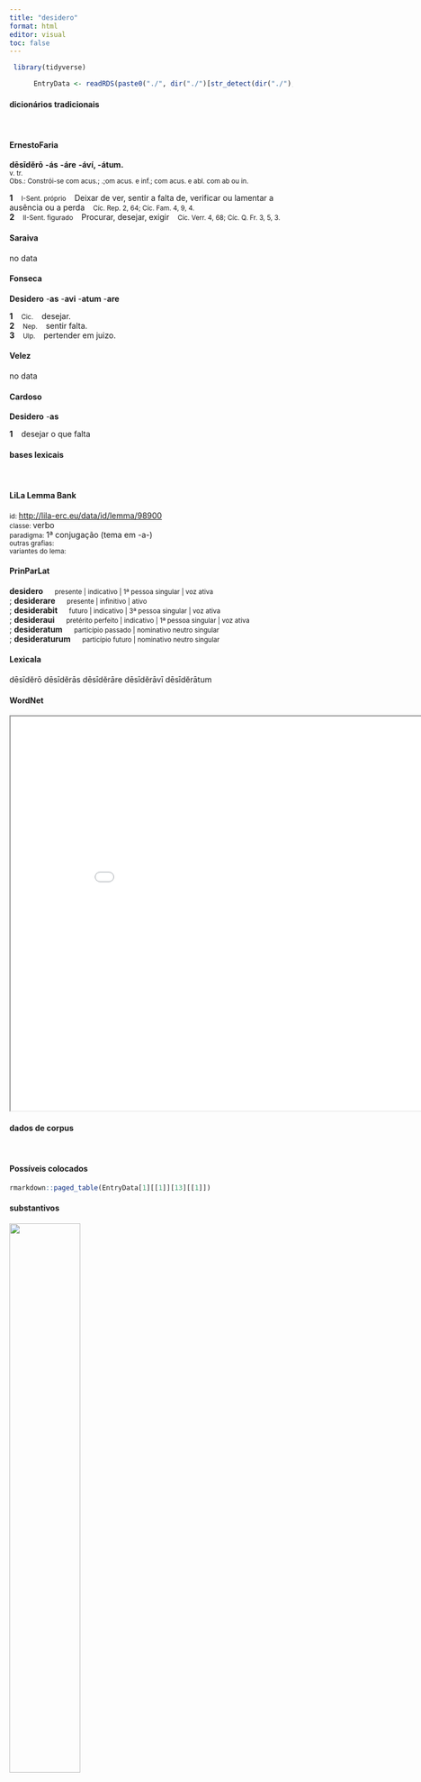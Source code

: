 ```yaml
---
title: "desidero"
format: html
editor: visual
toc: false
---
```



```r
 library(tidyverse) 

      EntryData <- readRDS(paste0("./", dir("./")[str_detect(dir("./"), "_xx100-101-115-105-100-101-114-111xx_.rds")]))

```


#### dicionários tradicionais

&emsp;




::: panel-tabset

#### ErnestoFaria

<b>dēsīdĕrō</b> <b>-ás</b> <b>-áre</b> <b>-áví, -átum.</b> <br> <small>v. tr.</small> <br> <small>Obs.: Constrói-se com acus.; .;om acus. e inf.; com acus. e abl. com ab ou in.</small>   <p> <b>1</b> &ensp; <small>I-Sent. próprio</small> &ensp; Deixar de ver, sentir a falta de, verificar ou lamentar a ausência ou a perda &ensp; <small>Cíc. Rep. 2, 64; Cíc. Fam. 4, 9, 4.</small> <br> <b>2</b> &ensp; <small>II-Sent. figurado</small> &ensp; Procurar, desejar, exigir &ensp; <small>Cíc. Verr. 4, 68; Cíc. Q. Fr. 3, 5, 3.</small> </p>




#### Saraiva

no data




#### Fonseca

<b>Desidero</b> -<b>as</b> -<b>avi</b> -<b>atum</b> -<b>are</b>   <p> <b>1</b> &ensp; <small>Cic.</small> &ensp; desejar. <br> <b>2</b> &ensp; <small>Nep.</small> &ensp; sentir falta. <br> <b>3</b> &ensp; <small>Ulp.</small> &ensp; pertender em juizo. </p>




#### Velez

no data




#### Cardoso

<b>Desidero</b> -<b>as</b>   <p> <b>1</b> &ensp; desejar o que falta </p>


:::



#### bases lexicais

&emsp;






::: panel-tabset

#### LiLa Lemma Bank

<small> id: </small> <a href=' http://lila-erc.eu/data/id/lemma/98900 ' target="_blank"> http://lila-erc.eu/data/id/lemma/98900 </a> <br>
<small> classe: </small> verbo    <br>
<small> paradigma: </small> 1ª conjugação (tema em -a-) <br>
<small> outras grafias: </small>  <br>
<small> variantes do lema: </small>  <br>





#### PrinParLat

<b> desidero </b>&emsp;<small> presente | indicativo | 1ª pessoa singular | voz ativa </small><br>
; <b> desiderare </b>&emsp;<small> presente | infinitivo | ativo </small><br>
; <b> desiderabit </b>&emsp;<small> futuro | indicativo | 3ª pessoa singular | voz ativa </small><br>
; <b> desideraui </b>&emsp;<small> pretérito perfeito | indicativo | 1ª pessoa singular | voz ativa </small><br>
; <b> desideratum </b>&emsp;<small> particípio passado | nominativo neutro singular </small><br>
; <b> desideraturum </b>&emsp;<small> particípio futuro | nominativo neutro singular </small><br>





#### Lexicala

dēsīdĕrō 
 dēsīdĕrās 
 dēsīdĕrāre 
 dēsīdĕrāvī 
 dēsīdĕrātum




#### WordNet

<iframe width='900' height='700' src='Media/Tree__xx100-101-115-105-100-101-114-111xx__sem_type_lexemes_pt.html'>

</iframe>


:::



#### dados de corpus

&emsp;




::: panel-tabset

#### Possíveis colocados

```r

rmarkdown::paged_table(EntryData[1][[1]][13][[1]])

```


#### substantivos

![](./Media/wordcloud__xx100-101-115-105-100-101-114-111xx__BY_collocate_scoreSUBST.webp){width=50% fig-alt='This chart plots collocate by scoreSUBST, for the headword desidero here are all the values plotted: collocate: praetura; scoreSUBST: 2. collocate: natura; scoreSUBST: 2. collocate: tamen; scoreSUBST: 0. collocate: non; scoreSUBST: 0'}




#### adjetivos

![](./Media/wordcloud__xx100-101-115-105-100-101-114-111xx__BY_collocate_scoreADJ.webp){width=50% fig-alt='This chart plots collocate by scoreADJ, for the headword desidero here are all the values plotted: collocate: praetura; scoreADJ: 0. collocate: natura; scoreADJ: 0. collocate: tamen; scoreADJ: 0. collocate: non; scoreADJ: 0'}




#### verbos

![](./Media/wordcloud__xx100-101-115-105-100-101-114-111xx__BY_collocate_scoreVERBO.webp){width=50% fig-alt='This chart plots collocate by scoreVERBO, for the headword desidero here are all the values plotted: collocate: praetura; scoreVERBO: 0. collocate: natura; scoreVERBO: 0. collocate: tamen; scoreVERBO: 0. collocate: non; scoreVERBO: 0'}




#### advérbios

![](./Media/wordcloud__xx100-101-115-105-100-101-114-111xx__BY_collocate_scoreADV.webp){width=50% fig-alt='This chart plots collocate by scoreADV, for the headword desidero here are all the values plotted: collocate: praetura; scoreADV: 0. collocate: natura; scoreADV: 0. collocate: tamen; scoreADV: 2. collocate: non; scoreADV: 2'}




#### preposições e conjunções

![](./Media/wordcloud__xx100-101-115-105-100-101-114-111xx__BY_collocate_scoreFUNC.webp){width=50% fig-alt='This chart plots collocate by scoreFUNC, for the headword desidero here are all the values plotted: collocate: praetura; scoreFUNC: 0. collocate: natura; scoreFUNC: 0. collocate: tamen; scoreFUNC: 0. collocate: non; scoreFUNC: 0'}


:::



::: panel-tabset

#### ExemplosTraduzidos

<p> denique haec non <b>desidero</b> <br> <small> Cic.Att.5.15.1 <br> Enfim, não é disso que eu sinto falta. <small> [JDD] </small> </small> </p>
; <p> nihil praeter cibum natura <b>desiderat</b> <br> <small> Sen.Ep.119.13 <br> A natureza não deseja nada além da comida. <small> [JDD] </small> </small> </p>
; <p> una sola sententia praesidium non <b>desideravit</b> <br> <small> Cic.Att.1.16.5 <br> Um único parecer não aprovou a escolta. <small> [JDD] </small> </small> </p>
; <p> quam tibi etiam si non <b>desideras</b> tamen mittam cito <br> <small> Cic.Att.4.2.2 <br> a ti, mesmo que não desejes, mesmo assim vou enviá-lo logo. <small> [JDD] </small> </small> </p>
; <p> nam et L. Luculli exercitus qui ad triumphum conuenerat idem comitiis L. Murenae praesto fuit et munus amplissimum quod petitio praeturae <b>desiderarat</b> praetura restituit <br> <small> Cic.Mur.37 <br> Pois tanto o exército de Lúcio Luculo, que tinha se reunido para celebrar o triunfo, esteve ele mesmo à disposição de Lúcio Murena nos comícios, como os magníficos jogos que sua candidatura à pretura tinha deixado em falta, sua pretura restituiu. <small> [JDD] </small> </small> </p>





#### Frequência por autor

![](./Media/barchart__xx100-101-115-105-100-101-114-111xx__lemma_BY_author_Frequencies.webp){width=50% fig-alt='This charts plots the frequency of lemma by author_Frequencies. The Tacitus subcorpus registers the highest normalized frequency, with the value of 6.87 and an absolute frequency of 2. The Seneca subcorpus follows, with a normalized frequency of 4.67 and an absolute frequency of 25. the subcorpus with the least normalized frequency is Horatius with the normalized value of 0 and an absolute freqeuncy of 0. here are all the values: subcorpus: Caesar ; normalized frequency: 1 ; absolute frequency: 0.377672029609487. subcorpus: Cicero ; normalized frequency: 63 ; absolute frequency: 3.92464678178964. subcorpus: Horatius ; normalized frequency: 0 ; absolute frequency: 0. subcorpus: Ovidius ; normalized frequency: 0 ; absolute frequency: 0. subcorpus: Phaedrus ; normalized frequency: 2 ; absolute frequency: 3.0362835888872. subcorpus: Sallustius ; normalized frequency: 0 ; absolute frequency: 0. subcorpus: Seneca ; normalized frequency: 25 ; absolute frequency: 4.66583303783057. subcorpus: Suetonius ; normalized frequency: 0 ; absolute frequency: 0. subcorpus: Tacitus ; normalized frequency: 2 ; absolute frequency: 6.86577411603158. subcorpus: Vergilius ; normalized frequency: 0 ; absolute frequency: 0. subcorpus: Hieronymus ; normalized frequency: 0 ; absolute frequency: 0'}




#### Frequência por gênero

![](./Media/barchart__xx100-101-115-105-100-101-114-111xx__lemma_BY_genre_Frequencies.webp){width=50% fig-alt='This charts plots the frequency of lemma by genre_Frequencies. The Prosa.filosófica subcorpus registers the highest normalized frequency, with the value of 6.75 and an absolute frequency of 41. The Prosa.oratória subcorpus follows, with a normalized frequency of 2.69 and an absolute frequency of 28. the subcorpus with the least normalized frequency is Poesia.lírica with the normalized value of 0 and an absolute freqeuncy of 0. here are all the values: subcorpus: Prosa.histórica ; normalized frequency: 3 ; absolute frequency: 0.730300153363032. subcorpus: Prosa.filosófica ; normalized frequency: 41 ; absolute frequency: 6.75441920231957. subcorpus: Prosa.oratória ; normalized frequency: 28 ; absolute frequency: 2.6883527118758. subcorpus: Prosa.epistolográfica ; normalized frequency: 19 ; absolute frequency: 5.03457961260235. subcorpus: Poesia.lírica ; normalized frequency: 0 ; absolute frequency: 0. subcorpus: Poesia.didática ; normalized frequency: 2 ; absolute frequency: 1.69649673424379. subcorpus: Poesia.trágica ; normalized frequency: 0 ; absolute frequency: 0. subcorpus: Poesia.épica ; normalized frequency: 0 ; absolute frequency: 0. subcorpus: Prosa.ficcional ; normalized frequency: 0 ; absolute frequency: 0'}




#### Frequência por século

![](./Media/barchart__xx100-101-115-105-100-101-114-111xx__lemma_BY_period_Frequencies.webp){width=50% fig-alt='This charts plots the frequency of lemma by period_Frequencies. The II.d.C. subcorpus registers the highest normalized frequency, with the value of 5.24 and an absolute frequency of 2. The I.d.C. subcorpus follows, with a normalized frequency of 4.13 and an absolute frequency of 27. the subcorpus with the least normalized frequency is IV.d.C. with the normalized value of 0 and an absolute freqeuncy of 0. here are all the values: subcorpus: I.a.C. ; normalized frequency: 64 ; absolute frequency: 2.97882243425646. subcorpus: I.d.C. ; normalized frequency: 27 ; absolute frequency: 4.13033501606241. subcorpus: II.d.C. ; normalized frequency: 2 ; absolute frequency: 5.23560209424084. subcorpus: IV.d.C. ; normalized frequency: 0 ; absolute frequency: 0'}


:::

